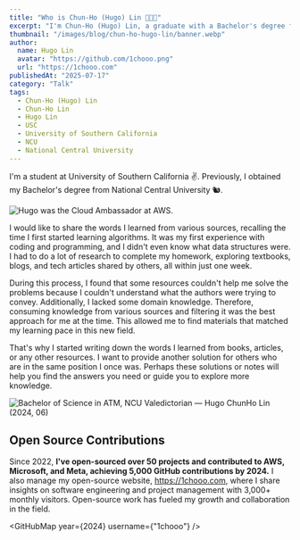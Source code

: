 ```yaml
---
title: "Who is Chun-Ho (Hugo) Lin 👨🏻‍💻"
excerpt: "I'm Chun-Ho (Hugo) Lin, a graduate with a Bachelor's degree from National Central University (NCU) 🐿️, driven by a sincere passion for Software Engineering 💻."
thumbnail: "/images/blog/chun-ho-hugo-lin/banner.webp"
author:
  name: Hugo Lin
  avatar: "https://github.com/1chooo.png"
  url: "https://1chooo.com"
publishedAt: "2025-07-17"
category: "Talk"
tags:
  - Chun-Ho (Hugo) Lin
  - Chun-Ho Lin
  - Hugo Lin
  - USC
  - University of Southern California
  - NCU
  - National Central University
---
```


I'm a student at University of Southern California ✌️. Previously, I obtained my Bachelor's degree from National Central University 🐿️.

![Hugo was the Cloud Ambassador at AWS.](https://miro.medium.com/v2/resize:fit:1400/format:webp/1*bLp6dAkksB3iG4kDxMP0bA.jpeg)

I would like to share the words I learned from various sources, recalling the time I first started learning algorithms. It was my first experience with coding and programming, and I didn't even know what data structures were. I had to do a lot of research to complete my homework, exploring textbooks, blogs, and tech articles shared by others, all within just one week.

During this process, I found that some resources couldn't help me solve the problems because I couldn't understand what the authors were trying to convey. Additionally, I lacked some domain knowledge. Therefore, consuming knowledge from various sources and filtering it was the best approach for me at the time. This allowed me to find materials that matched my learning pace in this new field.

That's why I started writing down the words I learned from books, articles, or any other resources. I want to provide another solution for others who are in the same position I once was. Perhaps these solutions or notes will help you find the answers you need or guide you to explore more knowledge.

![Bachelor of Science in ATM, NCU Valedictorian — Hugo ChunHo Lin (2024, 06)](https://miro.medium.com/v2/resize:fit:1400/format:webp/1*I6ElD-AdcBFYeUTIKV7SVg.jpeg)

## Open Source Contributions

Since 2022, **I've open-sourced over 50 projects and contributed to AWS, Microsoft, and Meta, achieving 5,000 GitHub contributions by 2024.** I also manage my open-source website, https://1chooo.com, where I share insights on software engineering and project management with 3,000+ monthly visitors. Open-source work has fueled my growth and collaboration in the field.

<GitHubMap year={2024} username={"1chooo"} />
